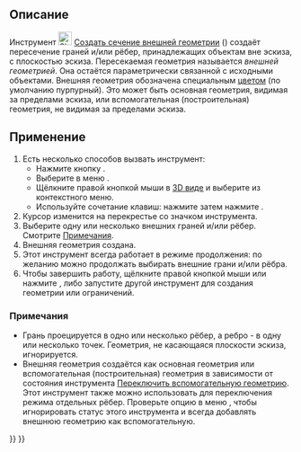 <languages/>

{{Docnav/ru
|[[Sketcher_Projection/ru|Создать проекцию внешней геометрии]]
|[[Sketcher_CarbonCopy/ru|Структурная копия]]
|[[Sketcher_Workbench/ru|Скетчер]]
|IconL=Sketcher_Projection.svg
|IconR=Sketcher_CarbonCopy.svg
|IconC=Workbench_Sketcher.svg
}}

{{GuiCommand/ru
|Name=Sketcher Intersection
|Name/ru=Скетчер Создать сечение внешней геометрии
|MenuLocation=Эскиз → Инструменты эскиза → Создать сечение внешней геометрии
|Workbenches=[[Sketcher_Workbench/ru|Скетчер]]
|Shortcut={{KEY|G}} {{KEY|I}}
|Version=1.1
|SeeAlso=[[Sketcher_ToggleConstruction/ru|Скетчер Переключить вспомогательную геометрию]]
}}

<span id="Description"></span>
== Описание ==

Инструмент [[Image:Sketcher_Intersection.svg|24px]] [[Sketcher_Intersection/ru|Создать сечение внешней геометрии]] ({{Version/ru|1.1}}) создаёт пересечение граней и/или рёбер, принадлежащих объектам вне эскиза, с плоскостью эскиза. Пересекаемая геометрия называется ''внешней геометрией''. Она остаётся параметрически связанной с исходными объектами. Внешняя геометрия обозначена специальным [[Sketcher_Preferences/ru#Appearance|цветом]] (по умолчанию пурпурный). Это может быть основная геометрия, видимая за пределами эскиза, или вспомогательная (построительная) геометрия, не видимая за пределами эскиза.

<span id="Usage"></span>
== Применение ==

# Есть несколько способов вызвать инструмент:
#* Нажмите кнопку {{Button|[[Image:Sketcher_Intersection.svg|16px]] [[Sketcher_Intersection/ru|Создать сечение внешней геометрии]]}}.
#* Выберите в меню {{MenuCommand|Эскиз → Инструменты для эскиза → [[Image:Sketcher_Intersection.svg|16px]] Создать сечение внешней геометрии}}.
#* Щёлкните правой кнопкой мыши в [[3D_view/ru|3D виде]] и выберите {{MenuCommand|[[Image:Sketcher_Intersection.svg|16px]] Создать сечение внешней геометрии}} из контекстного меню.
#* Используйте сочетание клавиш: нажмите {{KEY|G}} затем нажмите {{KEY|I}}.
# Курсор изменится на перекрестье со значком инструмента.
# Выберите одну или несколько внешних граней и/или рёбер. Смотрите [[#Notes|Примечания]].
# Внешняя геометрия создана.
# Этот инструмент всегда работает в режиме продолжения: по желанию можно продолжать выбирать внешние грани и/или рёбра.
# Чтобы завершить работу, щёлкните правой кнопкой мыши или нажмите {{KEY|Esc}}, либо запустите другой инструмент для создания геометрии или ограничений.

<span id="Notes"></span>
=== Примечания ===

<div class="mw-translate-fuzzy">
* Грань проецируется в одно или несколько рёбер, а ребро - в одну или несколько точек. Геометрия, не касающаяся плоскости эскиза, игнорируется.
* Внешняя геометрия создаётся как основная геометрия или вспомогательная (построительная) геометрия в зависимости от состояния инструмента [[Sketcher_ToggleConstruction/ru|Переключить вспомогательную геометрию]]. Этот инструмент также можно использовать для переключения режима отдельных рёбер. Проверьте опцию в меню {{MenuCommand| Правка → Настройки... → Скетчер → Общие → Всегда добавлять внешнюю геометрию как вспомогательную}}, чтобы игнорировать статус этого инструмента и всегда добавлять внешнюю геометрию как вспомогательную.
</div>


{{Docnav/ru
|[[Sketcher_Projection/ru|Создать проекцию внешней геометрии]]
|[[Sketcher_CarbonCopy/ru|Структурная копия]]
|[[Sketcher_Workbench/ru|Скетчер]]
|IconL=Sketcher_Projection.svg
|IconR=Sketcher_CarbonCopy.svg
|IconC=Workbench_Sketcher.svg
}}

{{Sketcher_Tools_navi{{#translation:}}}}
{{Userdocnavi{{#translation:}}}}